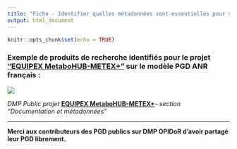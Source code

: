 ```yaml
---
title: "Fiche - Identifier quelles métadonnées sont essentielles pour vos produits de recherche"
output: html_document
---
```


```r
knitr::opts_chunk$set(echo = TRUE)
```

### **Exemple de produits de recherche identifiés pour le projet** [**"EQUIPEX MetaboHUB-METEX+"**](https://dmp.opidor.fr/plans/13271/export.pdf?export%5Bquestion_headings%5D=true) **sur le modèle PGD ANR français :**

![](images/exemple%20me%CC%81tadonne%CC%81es.png)

*DMP Public projet* [**EQUIPEX MetaboHUB-METEX+**](https://dmp.opidor.fr/plans/13271/export.pdf?export%5Bquestion_headings%5D=true)*- section "Documentation et métadonnées"*

------------------------------------------------------------------------

**Merci aux contributeurs des PGD publics sur DMP OPIDoR d'avoir partagé leur PGD librement.**
